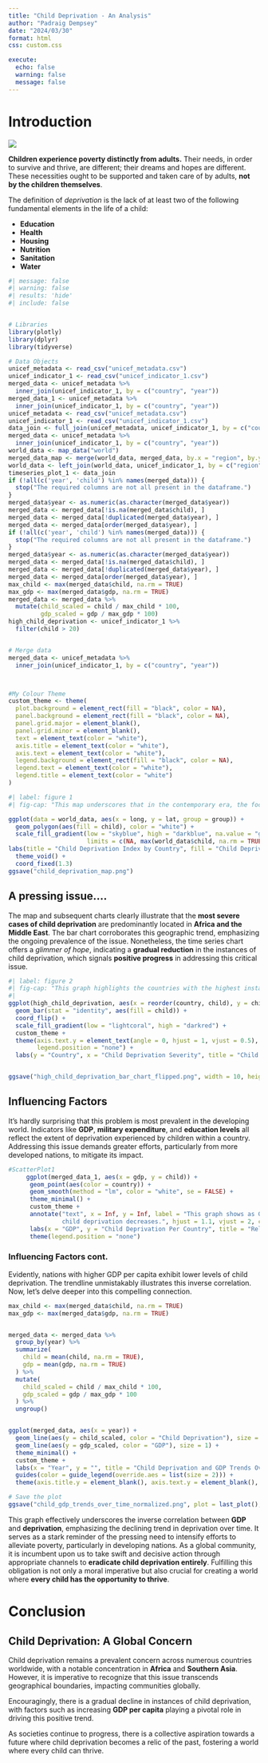 ---
title: "Child Deprivation - An Analysis"
author: "Padraig Dempsey"
date: "2024/03/30"   
format: html  
css: custom.css

execute: 
  echo: false
  warning: false
  message: false
---
# Introduction
![](https://i.pinimg.com/736x/24/51/c1/2451c1ec6db5feba1a9b100e9ae05fb7.jpg)

**Children experience poverty distinctly from adults.** Their needs, in order to survive and thrive, are different; their dreams and hopes are different. These necessities ought to be supported and taken care of by adults, **not by the children themselves**.

The definition of *deprivation* is the lack of at least two of the following fundamental elements in the life of a child:

- **Education**
- **Health**
- **Housing**
- **Nutrition**
- **Sanitation**
- **Water**


```{r setup}
#| message: false
#| warning: false
#| results: 'hide'
#| include: false


# Libraries
library(plotly)
library(dplyr)
library(tidyverse)

# Data Objects
unicef_metadata <- read_csv("unicef_metadata.csv")
unicef_indicator_1 <- read_csv("unicef_indicator_1.csv")
merged_data <- unicef_metadata %>%
  inner_join(unicef_indicator_1, by = c("country", "year"))
merged_data_1 <- unicef_metadata %>%
  inner_join(unicef_indicator_1, by = c("country", "year"))
unicef_metadata <- read_csv("unicef_metadata.csv")
unicef_indicator_1 <- read_csv("unicef_indicator_1.csv")
data_join <- full_join(unicef_metadata, unicef_indicator_1, by = c("country"))
merged_data <- unicef_metadata %>%
  inner_join(unicef_indicator_1, by = c("country", "year"))
world_data <- map_data("world")
merged_data_map <- merge(world_data, merged_data, by.x = "region", by.y = "country")
world_data <- left_join(world_data, unicef_indicator_1, by = c("region" = "country"))
timeseries_plot_1 <- data_join
if (!all(c('year', 'child') %in% names(merged_data))) {
  stop("The required columns are not all present in the dataframe.")
}
merged_data$year <- as.numeric(as.character(merged_data$year))
merged_data <- merged_data[!is.na(merged_data$child), ]
merged_data <- merged_data[!duplicated(merged_data$year), ]
merged_data <- merged_data[order(merged_data$year), ]
if (!all(c('year', 'child') %in% names(merged_data))) {
  stop("The required columns are not all present in the dataframe.")
}
merged_data$year <- as.numeric(as.character(merged_data$year))
merged_data <- merged_data[!is.na(merged_data$child), ]
merged_data <- merged_data[!duplicated(merged_data$year), ]
merged_data <- merged_data[order(merged_data$year), ]
max_child <- max(merged_data$child, na.rm = TRUE)
max_gdp <- max(merged_data$gdp, na.rm = TRUE)
merged_data <- merged_data %>%
  mutate(child_scaled = child / max_child * 100,
         gdp_scaled = gdp / max_gdp * 100)
high_child_deprivation <- unicef_indicator_1 %>% 
  filter(child > 20)


# Merge data
merged_data <- unicef_metadata %>%
  inner_join(unicef_indicator_1, by = c("country", "year"))



#My Colour Theme
custom_theme <- theme(
  plot.background = element_rect(fill = "black", color = NA),
  panel.background = element_rect(fill = "black", color = NA),
  panel.grid.major = element_blank(),
  panel.grid.minor = element_blank(),
  text = element_text(color = "white"),
  axis.title = element_text(color = "white"),
  axis.text = element_text(color = "white"),
  legend.background = element_rect(fill = "black", color = NA),
  legend.text = element_text(color = "white"),
  legend.title = element_text(color = "white")
)
```

```{r}
#| label: figure 1
#| fig-cap: "This map underscores that in the contemporary era, the focal point of child deprivation is in Africa."

ggplot(data = world_data, aes(x = long, y = lat, group = group)) +
  geom_polygon(aes(fill = child), color = "white") + 
  scale_fill_gradient(low = "skyblue", high = "darkblue", na.value = "gray50", 
                      limits = c(NA, max(world_data$child, na.rm = TRUE))) + custom_theme
labs(title = "Child Deprivation Index by Country", fill = "Child Deprivation %") + 
  theme_void() + 
  coord_fixed(1.3)
ggsave("child_deprivation_map.png")

```
## A pressing issue....
The map and subsequent charts clearly illustrate that the **most severe cases of child deprivation** are predominantly located in **Africa and the Middle East**. The bar chart corroborates this geographic trend, emphasizing the ongoing prevalence of the issue. Nonetheless, the time series chart offers a _glimmer of hope_, indicating a **gradual reduction** in the instances of child deprivation, which signals **positive progress** in addressing this critical issue.

```{r}
#| label: figure 2
#| fig-cap: "This graph highlights the countries with the highest instances of child deprivation."
#| 
ggplot(high_child_deprivation, aes(x = reorder(country, child), y = child)) +
  geom_bar(stat = "identity", aes(fill = child)) +  
  coord_flip() +
  scale_fill_gradient(low = "lightcoral", high = "darkred") + 
  custom_theme +  
  theme(axis.text.y = element_text(angle = 0, hjust = 1, vjust = 0.5),
        legend.position = "none") + 
  labs(y = "Country", x = "Child Deprivation Severity", title = "Child Deprivation Severity; Worst Countries")


ggsave("high_child_deprivation_bar_chart_flipped.png", width = 10, height = 8)
```
## Influencing Factors
It's hardly surprising that this problem is most prevalent in the developing world. Indicators like **GDP**, **military expenditure**, and **education levels** all reflect the extent of deprivation experienced by children within a country. Addressing this issue demands greater efforts, particularly from more developed nations, to mitigate its impact.



```{r}
#ScatterPlot1 
     ggplot(merged_data_1, aes(x = gdp, y = child)) +
      geom_point(aes(color = country)) + 
      geom_smooth(method = "lm", color = "white", se = FALSE) + 
      theme_minimal() + 
      custom_theme +
      annotate("text", x = Inf, y = Inf, label = "This graph shows as GDP increases, 
               child deprivation decreases.", hjust = 1.1, vjust = 2, color = "white", size = 5) +
      labs(x = "GDP", y = "Child Deprivation Per Country", title = "Relationship between GDP and Child Deprivation Per Country") +
      theme(legend.position = "none")  
```
### Influencing Factors cont.
Evidently, nations with higher GDP per capita exhibit lower levels of child deprivation. The trendline unmistakably illustrates this inverse correlation. Now, let's delve deeper into this compelling connection.
```{r}

max_child <- max(merged_data$child, na.rm = TRUE)
max_gdp <- max(merged_data$gdp, na.rm = TRUE)


merged_data <- merged_data %>%
  group_by(year) %>%
  summarize(
    child = mean(child, na.rm = TRUE), 
    gdp = mean(gdp, na.rm = TRUE)
  ) %>%
  mutate(
    child_scaled = child / max_child * 100,
    gdp_scaled = gdp / max_gdp * 100
  ) %>%
  ungroup()  


ggplot(merged_data, aes(x = year)) +
  geom_line(aes(y = child_scaled, color = "Child Deprivation"), size = 1) +
  geom_line(aes(y = gdp_scaled, color = "GDP"), size = 1) +
  theme_minimal() +
  custom_theme +
  labs(x = "Year", y = "", title = "Child Deprivation and GDP Trends Over Time", color = "Indicator") +
  guides(color = guide_legend(override.aes = list(size = 2))) +
  theme(axis.title.y = element_blank(), axis.text.y = element_blank(), axis.ticks.y = element_blank(), legend.position = "bottom")

# Save the plot
ggsave("child_gdp_trends_over_time_normalized.png", plot = last_plot(), width = 10, height = 6)


```
This graph effectively underscores the inverse correlation between **GDP** and **deprivation**, emphasizing the declining trend in deprivation over time. It serves as a stark reminder of the pressing need to intensify efforts to alleviate poverty, particularly in developing nations. As a global community, it is incumbent upon us to take swift and decisive action through appropriate channels to **eradicate child deprivation entirely**. Fulfilling this obligation is not only a moral imperative but also crucial for creating a world where **every child has the opportunity to thrive**.

# Conclusion
## Child Deprivation: A Global Concern

Child deprivation remains a prevalent concern across numerous countries worldwide, with a notable concentration in **Africa** and **Southern Asia**. However, it is imperative to recognize that this issue transcends geographical boundaries, impacting communities globally. 

Encouragingly, there is a gradual decline in instances of child deprivation, with factors such as increasing **GDP per capita** playing a pivotal role in driving this positive trend. 

As societies continue to progress, there is a collective aspiration towards a future where child deprivation becomes a relic of the past, fostering a world where every child can thrive.


